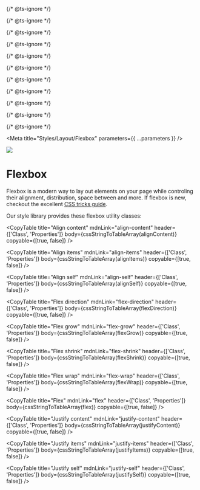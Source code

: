 
{/* @ts-ignore */}

{/* @ts-ignore */}

{/* @ts-ignore */}

{/* @ts-ignore */}

{/* @ts-ignore */}

{/* @ts-ignore */}

{/* @ts-ignore */}

{/* @ts-ignore */}

{/* @ts-ignore */}

{/* @ts-ignore */}

{/* @ts-ignore */}

<Meta title="Styles/Layout/Flexbox" parameters={{ ...parameters }} />

![](https://graphics.thomsonreuters.com/style-assets/images/logos/reuters-graphics-logo/svg/graphics-logo-color-dark.svg)

# Flexbox

Flexbox is a modern way to lay out elements on your page while controling their alignment, distribution, space between and more. If flexbox is new, checkout the excellent [CSS tricks guide](https://css-tricks.com/snippets/css/a-guide-to-flexbox/).

Our style library provides these flexbox utility classes:

<CopyTable
  title="Align content"
  mdnLink="align-content"
  header={['Class', 'Properties']}
  body={cssStringToTableArray(alignContent)}
  copyable={[true, false]}
/>

<CopyTable
  title="Align items"
  mdnLink="align-items"
  header={['Class', 'Properties']}
  body={cssStringToTableArray(alignItems)}
  copyable={[true, false]}
/>

<CopyTable
  title="Align self"
  mdnLink="align-self"
  header={['Class', 'Properties']}
  body={cssStringToTableArray(alignSelf)}
  copyable={[true, false]}
/>

<CopyTable
  title="Flex direction"
  mdnLink="flex-direction"
  header={['Class', 'Properties']}
  body={cssStringToTableArray(flexDirection)}
  copyable={[true, false]}
/>

<CopyTable
  title="Flex grow"
  mdnLink="flex-grow"
  header={['Class', 'Properties']}
  body={cssStringToTableArray(flexGrow)}
  copyable={[true, false]}
/>

<CopyTable
  title="Flex shrink"
  mdnLink="flex-shrink"
  header={['Class', 'Properties']}
  body={cssStringToTableArray(flexShrink)}
  copyable={[true, false]}
/>

<CopyTable
  title="Flex wrap"
  mdnLink="flex-wrap"
  header={['Class', 'Properties']}
  body={cssStringToTableArray(flexWrap)}
  copyable={[true, false]}
/>

<CopyTable
  title="Flex"
  mdnLink="flex"
  header={['Class', 'Properties']}
  body={cssStringToTableArray(flex)}
  copyable={[true, false]}
/>

<CopyTable
  title="Justify content"
  mdnLink="justify-content"
  header={['Class', 'Properties']}
  body={cssStringToTableArray(justifyContent)}
  copyable={[true, false]}
/>

<CopyTable
  title="Justify items"
  mdnLink="justify-items"
  header={['Class', 'Properties']}
  body={cssStringToTableArray(justifyItems)}
  copyable={[true, false]}
/>

<CopyTable
  title="Justify self"
  mdnLink="justify-self"
  header={['Class', 'Properties']}
  body={cssStringToTableArray(justifySelf)}
  copyable={[true, false]}
/>
